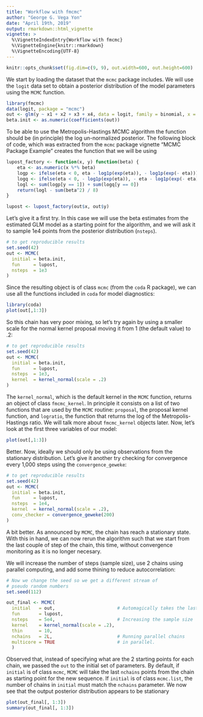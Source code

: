 ```yaml
---
title: "Workflow with fmcmc"
author: "George G. Vega Yon"
date: "April 19th, 2019"
output: rmarkdown::html_vignette
vignette: >
  %\VignetteIndexEntry{Workflow with fmcmc}
  %\VignetteEngine{knitr::rmarkdown}
  %\VignetteEncoding{UTF-8}
---
```


```r
knitr::opts_chunk$set(fig.dim=c(9, 9), out.width=600, out.height=600)
```

We start by loading the dataset that the `mcmc` package includes. We will use the `logit` data set to obtain a posterior distribution of the model parameters using the `MCMC` function.

```r
library(fmcmc)
data(logit, package = "mcmc")
out <- glm(y ~ x1 + x2 + x3 + x4, data = logit, family = binomial, x = TRUE)
beta.init <- as.numeric(coefficients(out))
```

To be able to use the Metropolis-Hastings MCMC algorithm the function should be (in principle) the log un-normalized posterior. The following block of code, which was extracted from the `mcmc` package vignette "MCMC Package Example" creates the function that we will be using

```r
lupost_factory <- function(x, y) function(beta) {
    eta <- as.numeric(x %*% beta)
    logp <- ifelse(eta < 0, eta - log1p(exp(eta)), - log1p(exp(- eta)))
    logq <- ifelse(eta < 0, - log1p(exp(eta)), - eta - log1p(exp(- eta)))
    logl <- sum(logp[y == 1]) + sum(logq[y == 0])
    return(logl - sum(beta^2) / 8)
}

lupost <- lupost_factory(out$x, out$y)
```

Let's give it a first try. In this case we will use the beta estimates from the estimated GLM model as a starting point for the algorithm, and we will ask it to sample 1e4 points from the posterior distribution (`nsteps`).

```r
# to get reproducible results
set.seed(42)
out <- MCMC(
  initial = beta.init,
  fun     = lupost,
  nsteps  = 1e3
)
```

Since the resulting object is of class `mcmc` (from the `coda` R package), we can use all the functions included in `coda` for model diagnostics:

```r
library(coda)
plot(out[,1:3])
```

So this chain has very poor mixing, so let's try again by using a smaller scale for the normal kernel proposal moving it from 1 (the default value) to .2:

```r
# to get reproducible results
set.seed(42)
out <- MCMC(
  initial = beta.init,
  fun     = lupost,
  nsteps  = 1e3,
  kernel  = kernel_normal(scale = .2) 
)
```

The `kernel_normal`, which is the default kernel in the `MCMC` function, returns an object of class `fmcmc_kernel`. In principle it consists on a list of two functions that are used by the `MCMC` routine: `proposal`, the proposal kernel function, and `logratio`, the function that returns the log of the Metropolis-Hastings ratio. We will talk more about `fmcmc_kernel` objects later. Now, let's look at the first three variables of our model:

```r
plot(out[,1:3])
```

Better. Now, ideally we should only be using observations from the stationary distribution. Let's give it another try checking for convergence every 1,000 steps using the `convergence_geweke`:

```r
# to get reproducible results
set.seed(42)
out <- MCMC(
  initial = beta.init,
  fun     = lupost,
  nsteps  = 1e4,
  kernel  = kernel_normal(scale = .2),
  conv_checker = convergence_geweke(200)
)
```


A bit better. As announced by `MCMC`, the chain has reach a stationary state. With this in hand, we can now rerun the algorithm such that we start from the last couple of step of the chain, this time, without convergence monitoring as it is no longer necesary.

We will increase the number of steps (sample size), use 2 chains using parallel computing, and add some thining to reduce autocorrelation:

```r
# Now we change the seed so we get a different stream of
# pseudo random numbers
set.seed(112) 

out_final <- MCMC(
  initial   = out,                       # Automagically takes the last 2 points
  fun       = lupost, 
  nsteps    = 5e4,                       # Increasing the sample size
  kernel    = kernel_normal(scale = .2),
  thin      = 10,
  nchains   = 2L,                        # Running parallel chains
  multicore = TRUE                       # in parallel.
  )
```

Observed that, instead of specifying what are the 2 starting points for each chain, we passed the `out` to the initial set of parameters. By default, if `initial` is of class `mcmc`, `MCMC` will take the last `nchains` points from the chain as starting point for the new sequence. If `initial` is of class `mcmc.list`, the number of chains in `initial` must match the `nchains` parameter. We now see that the output posterior distribution appears to be stationary

```r
plot(out_final[, 1:3])
summary(out_final[, 1:3])
```

